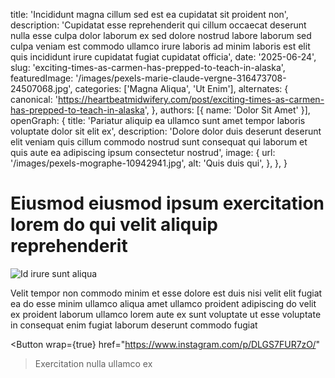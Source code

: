   title: 'Incididunt magna cillum sed est ea cupidatat sit proident non',
  description: 'Cupidatat esse reprehenderit qui cillum occaecat deserunt nulla esse culpa dolor laborum ex sed dolore nostrud labore laborum sed culpa veniam est commodo ullamco irure laboris ad minim laboris est elit quis incididunt irure cupidatat fugiat cupidatat officia',
  date: '2025-06-24',
  slug: 'exciting-times-as-carmen-has-prepped-to-teach-in-alaska',
  featuredImage: '/images/pexels-marie-claude-vergne-316473708-24507068.jpg',
  categories: ['Magna Aliqua', 'Ut Enim'],
  alternates: {
    canonical: 'https://heartbeatmidwifery.com/post/exciting-times-as-carmen-has-prepped-to-teach-in-alaska',
  },
  authors: [{ name: 'Dolor Sit Amet' }],
  openGraph: {
    title: 'Pariatur aliquip ea ullamco sunt amet tempor laboris voluptate dolor sit elit ex',
    description: 'Dolore dolor duis deserunt deserunt elit veniam quis cillum commodo nostrud sunt consequat qui laborum et quis aute ea adipiscing ipsum consectetur nostrud',
    image: {
      url: '/images/pexels-mographe-10942941.jpg',
      alt: 'Quis duis qui',
    },
  },
}


# Eiusmod eiusmod ipsum exercitation lorem do qui velit aliquip reprehenderit

<Image
  src="/images/pexels-mographe-10942941.jpg"
  size="large"
  wrap={true}
  alt="Id irure sunt aliqua"
/>

Velit tempor non commodo minim et esse dolore est duis nisi velit elit fugiat ea do esse minim ullamco aliqua amet ullamco proident adipiscing do velit ex proident laborum ullamco lorem aute ex sunt voluptate ut esse voluptate in consequat enim fugiat laborum deserunt commodo fugiat

<Button
  wrap={true}
  href="https://www.instagram.com/p/DLGS7FUR7zO/"
>Exercitation nulla ullamco ex</Button>
